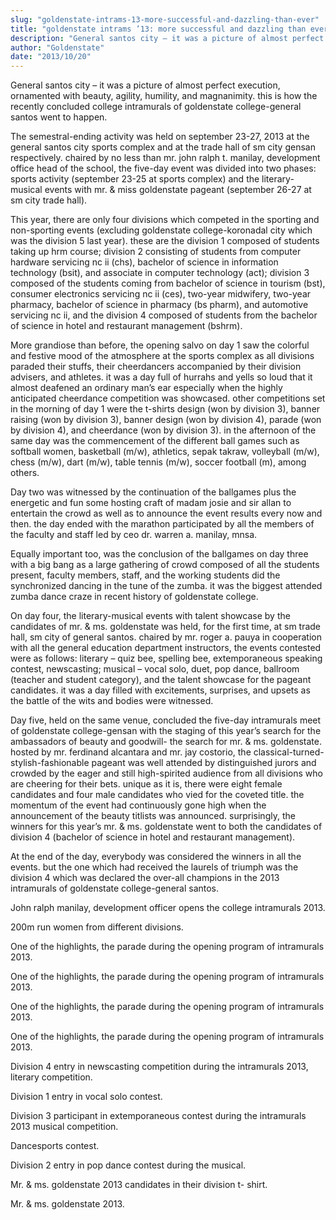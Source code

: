 ```yaml
---
slug: "goldenstate-intrams-13-more-successful-and-dazzling-than-ever"
title: "goldenstate intrams ’13: more successful and dazzling than ever"
description: "General santos city – it was a picture of almost perfect execution, ornamented with beauty,..."
author: "Goldenstate"
date: "2013/10/20"
---
```


General santos city – it was a picture of almost perfect execution, ornamented with beauty, agility, humility, and magnanimity. this is how the recently concluded college intramurals of goldenstate college-general santos went to happen.

The semestral-ending activity was held on september 23-27, 2013 at the general santos city sports complex and at the trade hall of sm city gensan respectively. chaired by no less than mr. john ralph t. manilay, development office head of the school, the five-day event was divided into two phases: sports activity (september 23-25 at sports complex) and the literary-musical events with mr. & miss goldenstate pageant (september 26-27 at sm city trade hall).

This year, there are only four divisions which competed in the sporting and non-sporting events (excluding goldenstate college-koronadal city which was the division 5 last year). these are the division 1 composed of students taking up hrm course; division 2 consisting of students from computer hardware servicing nc ii (chs), bachelor of science in information technology (bsit), and associate in computer technology (act); division 3 composed of the students coming from bachelor of science in tourism (bst), consumer electronics servicing nc ii (ces), two-year midwifery, two-year pharmacy, bachelor of science in pharmacy (bs pharm), and automotive servicing nc ii, and the division 4 composed of students from the bachelor of science in hotel and restaurant management (bshrm).

More grandiose than before, the opening salvo on day 1 saw the colorful and festive mood of the atmosphere at the sports complex as all divisions paraded their stuffs, their cheerdancers accompanied by their division advisers, and athletes. it was a day full of hurrahs and yells so loud that it almost deafened an ordinary man’s ear especially when the highly anticipated cheerdance competition was showcased. other competitions set in the morning of day 1 were the t-shirts design (won by division 3), banner raising (won by division 3), banner design (won by division 4), parade (won by division 4), and cheerdance (won by division 3). in the afternoon of the same day was the commencement of the different ball games such as softball women, basketball (m/w), athletics, sepak takraw, volleyball (m/w), chess (m/w), dart (m/w), table tennis (m/w), soccer football (m), among others.

Day two was witnessed by the continuation of the ballgames plus the energetic and fun some hosting craft of madam josie and sir allan to entertain the crowd as well as to announce the event results every now and then. the day ended with the marathon participated by all the members of the faculty and staff led by ceo dr. warren a. manilay, mnsa.

Equally important too, was the conclusion of the ballgames on day three with a big bang as a large gathering of crowd composed of all the students present, faculty members, staff, and the working students did the synchronized dancing in the tune of the zumba. it was the biggest attended zumba dance craze in recent history of goldenstate college.

On day four, the literary-musical events with talent showcase by the candidates of mr. & ms. goldenstate was held, for the first time, at sm trade hall, sm city of general santos. chaired by mr. roger a. pauya in cooperation with all the general education department instructors, the events contested were as follows: literary – quiz bee, spelling bee, extemporaneous speaking contest, newscasting; musical – vocal solo, duet, pop dance, ballroom (teacher and student category), and the talent showcase for the pageant candidates. it was a day filled with excitements, surprises, and upsets as the battle of the wits and bodies were witnessed.

Day five, held on the same venue, concluded the five-day intramurals meet of goldenstate college-gensan with the staging of this year’s search for the ambassadors of beauty and goodwill- the search for mr. & ms. goldenstate. hosted by mr. ferdinand alcantara and mr. jay costorio, the classical-turned-stylish-fashionable pageant was well attended by distinguished jurors and crowded by the eager and still high-spirited audience from all divisions who are cheering for their bets. unique as it is, there were eight female candidates and four male candidates who vied for the coveted title. the momentum of the event had continuously gone high when the announcement of the beauty titlists was announced. surprisingly, the winners for this year’s mr. & ms. goldenstate went to both the candidates of division 4 (bachelor of science in hotel and restaurant management).

At the end of the day, everybody was considered the winners in all the events. but the one which had received the laurels of triumph was the division 4 which was declared the over-all champions in the 2013 intramurals of goldenstate college-general santos.

John ralph manilay, development officer opens the college intramurals 2013.

200m run women from different divisions.

One of the highlights, the parade during the opening program of intramurals 2013.

One of the highlights, the parade during the opening program of intramurals 2013.

One of the highlights, the parade during the opening program of intramurals 2013.

One of the highlights, the parade during the opening program of intramurals 2013.

Division 4 entry in newscasting competition during the intramurals 2013, literary competition.

Division 1 entry in vocal solo contest.

Division 3 participant in extemporaneous contest during the intramurals 2013 musical competition.

Dancesports contest.

Division 2 entry in pop dance contest during the musical.

Mr. & ms. goldenstate 2013 candidates in their division t- shirt.

Mr. & ms. goldenstate 2013.